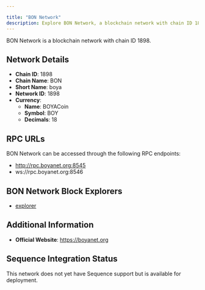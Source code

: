 ```yaml
---

title: "BON Network"
description: Explore BON Network, a blockchain network with chain ID 1898. Learn about its native currency, BOYACoin, and how to interact with the network.
---
```




BON Network is a blockchain network with chain ID 1898.

## Network Details

- **Chain ID**: 1898
- **Chain Name**: BON
- **Short Name**: boya
- **Network ID**: 1898
- **Currency**: 
  - **Name**: BOYACoin
  - **Symbol**: BOY
  - **Decimals**: 18

## RPC URLs

BON Network can be accessed through the following RPC endpoints:

- http://rpc.boyanet.org:8545
- ws://rpc.boyanet.org:8546

## BON Network Block Explorers

- [explorer](https://explorer.boyanet.org:4001)

## Additional Information

- **Official Website**: https://boyanet.org

## Sequence Integration Status

This network does not yet have Sequence support but is available for deployment.
